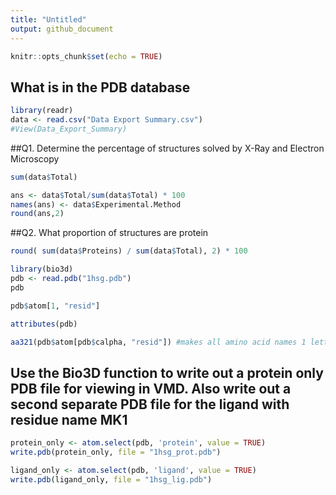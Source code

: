 ```yaml
---
title: "Untitled"
output: github_document
---
```


```r
knitr::opts_chunk$set(echo = TRUE)
```

## What is in the PDB database


```r
library(readr)
data <- read.csv("Data Export Summary.csv")
#View(Data_Export_Summary)
```


##Q1. Determine the percentage of structures solved by X-Ray and Electron Microscopy

```r
sum(data$Total)
```

```r
ans <- data$Total/sum(data$Total) * 100
names(ans) <- data$Experimental.Method
round(ans,2)
```

##Q2. What proportion of structures are protein

```r
round( sum(data$Proteins) / sum(data$Total), 2) * 100
```

```r
library(bio3d)
pdb <- read.pdb("1hsg.pdb")
pdb
```

```r
pdb$atom[1, "resid"]
```

```r
attributes(pdb)
```

```r
aa321(pdb$atom[pdb$calpha, "resid"]) #makes all amino acid names 1 letter
```


## Use the Bio3D   function to write out a protein only PDB file for viewing in VMD. Also write out a second separate PDB file for the ligand with residue name MK1

```r
protein_only <- atom.select(pdb, 'protein', value = TRUE)
write.pdb(protein_only, file = "1hsg_prot.pdb")
```


```r
ligand_only <- atom.select(pdb, 'ligand', value = TRUE)
write.pdb(ligand_only, file = "1hsg_lig.pdb")
```

